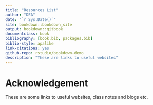 ```yaml
--- 
title: "Resources List"
author: "DEA"
date: "`r Sys.Date()`"
site: bookdown::bookdown_site
output: bookdown::gitbook
documentclass: book
bibliography: [book.bib, packages.bib]
biblio-style: apalike
link-citations: yes
github-repo: rstudio/bookdown-demo
description: "These are links to useful websites"
---
```


# Acknowledgement

These are some links to useful websites, class notes and blogs etc.

